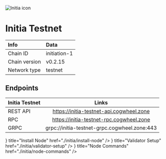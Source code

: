 
![Initia icon](/icons/initiaIcon.png)

# Initia Testnet

| Info | Data |
| :------------      | :----------      |
| Chain ID           | initiation-1      |
| Chain version      | v0.2.15  |
| Network type       | testnet   |

## Endpoints

| Initia Testnet | Links                                     |
| :------------           | :----------:                              |
| REST API                | https://initia-testnet-api.cogwheel.zone      |
| RPC                     | https://initia-testnet-rpc.cogwheel.zone      |
| GRPC                    | grpc://initia-testnet-grpc.cogwheel.zone:443  |

<Cards>
  <Card
    icon={<ChevronRightIcon />}
    title="Install Node"
    href="./initia/install-node"
  />
  <Card
    icon={<ChevronRightIcon />}
    title="Validator Setup"
    href="./initia/validator-setup"
  />
  <Card
    icon={<ChevronRightIcon />}
    title="Node Commands"
    href="./initia/node-commands"
  />
</Cards>
